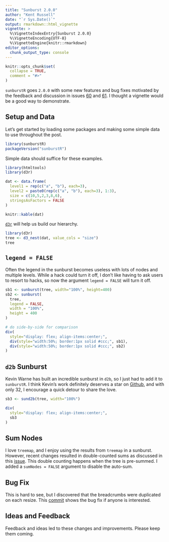 ---
title: "Sunburst 2.0.0"
author: "Kent Russell"
date: "`r Sys.Date()`"
output: rmarkdown::html_vignette
vignette: >
  %\VignetteIndexEntry{Sunburst 2.0.0}
  %\VignetteEncoding{UTF-8}
  %\VignetteEngine{knitr::rmarkdown}
editor_options: 
  chunk_output_type: console
---

```{r setup, include = FALSE}
knitr::opts_chunk$set(
  collapse = TRUE,
  comment = "#>"
)
```

`sunburstR` goes `2.0.0` with some new features and bug fixes motivated by the feedback and discussion in issues [60](https://github.com/timelyportfolio/sunburstR/issues/60) and [61](https://github.com/timelyportfolio/sunburstR/issues/61).  I thought a vignette would be a good way to demonstrate.

## Setup and Data

Let's get started by loading some packages and making some simple data to use throughout the post.

```{r}
library(sunburstR)
packageVersion("sunburstR")
```

Simple data should suffice for these examples.

```{r}
library(htmltools)
library(d3r)

dat <- data.frame(
  level1 = rep(c("a", "b"), each=3),
  level2 = paste0(rep(c("a", "b"), each=3), 1:3),
  size = c(10,5,2,3,8,6),
  stringsAsFactors = FALSE
)

knitr::kable(dat)
```

[`d3r`](https://github.com/timelyportfolio/d3r) will help us build our hierarchy.

```{r}
library(d3r)
tree <- d3_nest(dat, value_cols = "size")
tree
```

## `legend = FALSE`

Often the legend in the sunburst becomes useless with lots of nodes and multiple levels.  While a hack could turn it off, I don't like having to ask users to resort to hacks, so now the argument `legend = FALSE` will turn it off.

```{r}
sb1 <- sunburst(tree, width="100%", height=400)
sb2 <- sunburst(
  tree,
  legend = FALSE,
  width = "100%",
  height = 400
)

# do side-by-side for comparison
div(
  style="display: flex; align-items:center;",
  div(style="width:50%; border:1px solid #ccc;", sb1),
  div(style="width:50%; border:1px solid #ccc;", sb2)
)
```

## `d2b` Sunburst

Kevin Warne has built an incredible sunburst in `d2b`, so I just had to add it to `sunburstR`.  I think Kevin's work definitely deserves a star on [Github](https://github.com/d2bjs), and with only 32, I encourage a quick detour to share the love.

```{r}
sb3 <- sund2b(tree, width="100%")

div(
  style="display: flex; align-items:center;",
  sb3
)
```

## Sum Nodes

I love `treemap`, and I enjoy using the results from `treemap` in a sunburst.  However, recent changes resulted in double-counted sums as discussed in this [issue](https://github.com/timelyportfolio/sunburstR/issues/62).  This double counting happens when the tree is pre-summed.  I added a `sumNodes = FALSE` argument to disable the auto-sum.

## Bug Fix

This is hard to see, but I discovered that the breadcrumbs were duplicated on each resize.  This [commit](https://github.com/timelyportfolio/sunburstR/commit/fcb11b002456f2e522b0644d7df09a19332f7c96) shows the bug fix if anyone is interested.

## Ideas and Feedback

Feedback and ideas led to these changes and improvements.  Please keep them coming.
